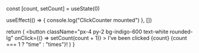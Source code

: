   const [count, setCount] = useState(0)

  useEffect(() => {
    console.log("ClickCounter mounted")
  }, [])

  return (
    <button
      className="px-4 py-2 bg-indigo-600 text-white rounded-lg"
      onClick={() => setCount(count + 1)}
    >
      I’ve been clicked {count} {count === 1 ? "time" : "times"}!
    </button>
  )
}